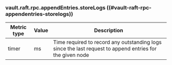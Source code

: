### vault.raft.rpc.appendEntries.storeLogs ((#vault-raft-rpc-appendentries-storelogs))

Metric type | Value | Description
----------- | ----- | -----------
timer       | ms    | Time required to record any outstanding logs since the last request to append entries for the given node
